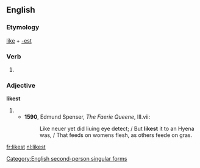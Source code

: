 ==English==

===Etymology===
[[like]] + [[-est]]

===Verb===
{{en-verb form}}

# {{archaic}} {{form of|Second-person singular simple present form|like}}

===Adjective===
'''likest'''

# {{superlative of|like}}
#*'''1590''', Edmund Spenser, ''The Faerie Queene'', III.vii:
#*: Like neuer yet did liuing eye detect; / But '''likest''' it to an Hyena was, / That feeds on womens flesh, as others feede on gras.

[[Category:English second-person singular forms]]

[[fr:likest]]
[[nl:likest]]